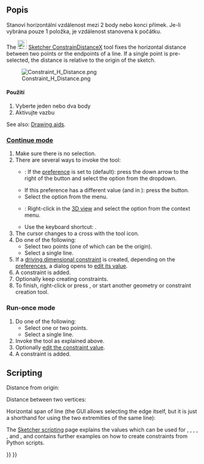 <languages/>

{{Docnav
|[[Sketcher_Dimension|Dimension]]
|[[Sketcher_ConstrainDistanceY|Vertical distance]]
|[[Sketcher_Workbench|Sketcher]]
|IconL=Sketcher_Dimension.svg‎
|IconR=Sketcher_ConstrainDistanceY.svg
|IconC=Workbench_Sketcher.svg
}}

<div class="mw-translate-fuzzy">
{{GuiCommand/cs
|Name=Sketcher ConstrainDistanceX
|Name/cs=Sketcher ConstrainDistanceX
|Workbenches=[[Sketcher Workbench/cs|Sketcher]]
|MenuLocation=Sketch → Sketcher constraints → Constrain horizontal distance
|Shortcut=Shift + H
|SeeAlso=[[Sketcher_ConstrainDistance/cs|Constraint Length]], [[Sketcher_ConstrainDistanceY/cs|Constraint VerticalDistance]]
}}
</div>

<span id="Description"></span>
<div class="mw-translate-fuzzy">
==Popis==
Stanoví horizontální vzdálenost mezi 2 body nebo konci přímek. Je-li vybrána pouze 1 položka, je vzdálenost stanovena k počátku.
</div>

The [[Image:Sketcher_ConstrainDistanceX.svg|24px]] [[Sketcher_ConstrainDistanceX|Sketcher ConstrainDistanceX]] tool 
fixes the horizontal distance between two points or the endpoints of a line. If a single point is pre-selected, the distance is relative to the origin of the sketch.

[[File:Constraint_H_Distance.png]]

<span id="Usage"></span>
<div class="mw-translate-fuzzy">
====Použití====
# Vyberte jeden nebo dva body
# Aktivujte vazbu
{{clear}}
</div>

See also: [[Sketcher_Workbench#Drawing_aids|Drawing aids]].

===[[Sketcher_Workbench#Continue_modes|Continue mode]]===

# Make sure there is no selection.
# There are several ways to invoke the tool:
#* {{Version|1.0}}: If the {{MenuCommand|Dimensioning constraints}} [[Sketcher_Preferences#General|preference]] is set to {{Value|Single tool}} (default): press the down arrow to the right of the {{Button|[[Image:Sketcher_Dimension.svg||x16px]][[Image:Toolbar_flyout_arrow.svg|x16px]]}} button and select the {{MenuCommand|[[Image:Sketcher_ConstrainDistanceX.svg|16px]] Constrain horizontal distance}} option from the dropdown.
#* If this preference has a different value (and in {{VersionMinus|0.21}}): press the {{Button|[[Image:Sketcher_ConstrainDistanceX.svg|16px]] [[Sketcher_ConstrainDistanceX|Constrain horizontal distance]]}} button.
#* Select the {{MenuCommand|Sketch → Sketcher constraints → [[Image:Sketcher_ConstrainDistanceX.svg|16px]] Constrain horizontal distance}} option from the menu.
#* {{Version|1.0}}: Right-click in the [[3D_view|3D view]] and select the {{MenuCommand|Dimension → [[Image:Sketcher_ConstrainDistanceX.svg|16px]] Constrain horizontal distance}} option from the context menu.
#* Use the keyboard shortcut: {{KEY|L}}.
# The cursor changes to a cross with the tool icon.
# Do one of the following:
#* Select two points (one of which can be the origin).
#* Select a single line.
# If a [[Sketcher_ToggleDrivingConstraint|driving dimensional constraint]] is created, depending on the [[Sketcher_Preferences#Display|preferences]], a dialog opens to [[Sketcher_Workbench#Edit_constraints|edit its value]].
# A constraint is added.
# Optionally keep creating constraints.
# To finish, right-click or press {{KEY|Esc}}, or start another geometry or constraint creation tool.

===Run-once mode===

# Do one of the following:
#* Select one or two points.
#* Select a single line.
# Invoke the tool as explained above.
# Optionally [[Sketcher_Workbench#Edit_constraints|edit the constraint value]].
# A constraint is added.

== Scripting ==

Distance from origin:

{{Code|code=Sketch.addConstraint(Sketcher.Constraint('DistanceX', Edge, PointOfEdge, -1, 1, App.Units.Quantity('123.0 mm')))}}

Distance between two vertices:

{{Code|code=Sketch.addConstraint(Sketcher.Constraint('DistanceX', Edge1, PointOfEdge1, Edge2, PointOfEdge2, App.Units.Quantity('123.0 mm')))}}

Horizontal span of line (the GUI allows selecting the edge itself, but it is just a shorthand for using the two extremities of the same line):

{{Code|code=Sketch.addConstraint(Sketcher.Constraint('DistanceX', Line, 1, Line, 2, App.Units.Quantity('123.0 mm')))}}

The [[Sketcher_scripting|Sketcher scripting]] page explains the values which can be used for {{incode|Edge}}, {{incode|Edge1}}, {{incode|Edge2}}, {{incode|PointOfEdge}}, {{incode| PointOfEdge1}}, {{incode| PointOfEdge2}} and {{incode|Line}}, and contains further examples on how to create constraints from Python scripts.


{{Docnav
|[[Sketcher_Dimension|Dimension]]
|[[Sketcher_ConstrainDistanceY|Vertical distance]]
|[[Sketcher_Workbench|Sketcher]]
|IconL=Sketcher_Dimension.svg‎
|IconR=Sketcher_ConstrainDistanceY.svg
|IconC=Workbench_Sketcher.svg
}}

{{Sketcher_Tools_navi{{#translation:}}}}
{{Userdocnavi{{#translation:}}}}